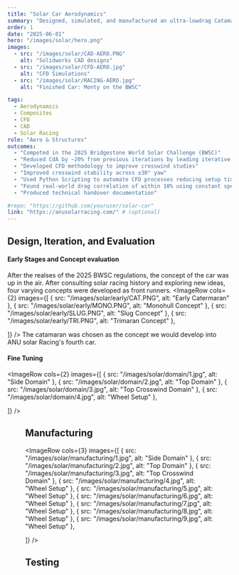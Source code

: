 ```yaml
---
title: "Solar Car Aerodynamics"
summary: "Designed, simulated, and manufactured an ultra-lowdrag Catamaran-style solar car body using SolidWorks CAD, ANSYS Fluent and Carbon-fibre composites."
order: 1
date: "2025-06-01"
hero: "/images/solar/hero.png"
images:
  - src: "/images/solar/CAD-AERO.PNG"
    alt: "Solidworks CAD designs"
  - src: "/images/solar/CFD-AERO.jpg"
    alt: "CFD Simulations"
  - src: "/images/solar/RACING-AERO.jpg"
    alt: "Finished Car: Monty on the BWSC"

tags:
  - Aerodynamics
  - Composites
  - CFD
  - CAD
  - Solar Racing
role: "Aero & Structures"
outcomes:
  - "Competed in the 2025 Bridgestone World Solar Challenge (BWSC)"
  - "Reduced CdA by ~20% from previous iterations by leading iterative ANSYS Fluent CFD simulations and optimisation,"
  - "Developed CFD methodology to improve crosswind studies"
  - "Improved crosswind stability across ±30° yaw"
  - "Used Python Scripting to automate CFD processes reducing setup time and increasing consitancy of results."
  - "Found real-world drag correlation of within 10% using constant speed tests"
  - "Produced technical handover documentation"

#repo: "https://github.com/youruser/solar-car"
link: "https://anusolarracing.com/" # (optional)
---
```



## Design, Iteration, and Evaluation

#### Early Stages and Concept evaluation

After the realses of the 2025 BWSC regulations, the concept of the car was up in the air. After consulting solar racing history and exploring new ideas, four varying concepts were developed as front runners.
<ImageRow
  cols={2}
  images={[
    { src: "/images/solar/early/CAT.PNG", alt: "Early Catermaran" },
    { src: "/images/solar/early/MONO.PNG", alt: "Monohull Concept" },
    { src: "/images/solar/early/SLUG.PNG", alt: "Slug Concept" },
    { src: "/images/solar/early/TRI.PNG", alt: "Trimaran Concept" },

  ]}
/>
The catamaran was chosen as the concept we would develop into ANU solar Racing's fourth car.

#### Fine Tuning
<ImageRow
  cols={2}
  images={[
    { src: "/images/solar/domain/1.jpg", alt: "Side Domain" },
    { src: "/images/solar/domain/2.jpg", alt: "Top Domain" },
    { src: "/images/solar/domain/3.jpg", alt: "Top Crosswind Domain" },
    { src: "/images/solar/domain/4.jpg", alt: "Wheel Setup" },

  ]}
/>
<Figure src="/images/solar/slices.PNG" alt="CFD Pressure Slices" maxWidth="720px" />

## Manufacturing
<ImageRow
  cols={3}
  images={[
    { src: "/images/solar/manufacturing/1.jpg", alt: "Side Domain" },
    { src: "/images/solar/manufacturing/2.jpg", alt: "Top Domain" },
    { src: "/images/solar/manufacturing/3.jpg", alt: "Top Crosswind Domain" },
    { src: "/images/solar/manufacturing/4.jpg", alt: "Wheel Setup" },
    { src: "/images/solar/manufacturing/5.jpg", alt: "Wheel Setup" },
    { src: "/images/solar/manufacturing/6.jpg", alt: "Wheel Setup" },
    { src: "/images/solar/manufacturing/7.jpg", alt: "Wheel Setup" },
    { src: "/images/solar/manufacturing/8.jpg", alt: "Wheel Setup" },
    { src: "/images/solar/manufacturing/9.jpg", alt: "Wheel Setup" },

  ]}
/>
## Testing

<Figure src="/images/solar/hero.png" alt="Top view" maxWidth="720px" />
<Figure src="/images/solar/testing.jpg" alt="Top view" maxWidth="720px" />

